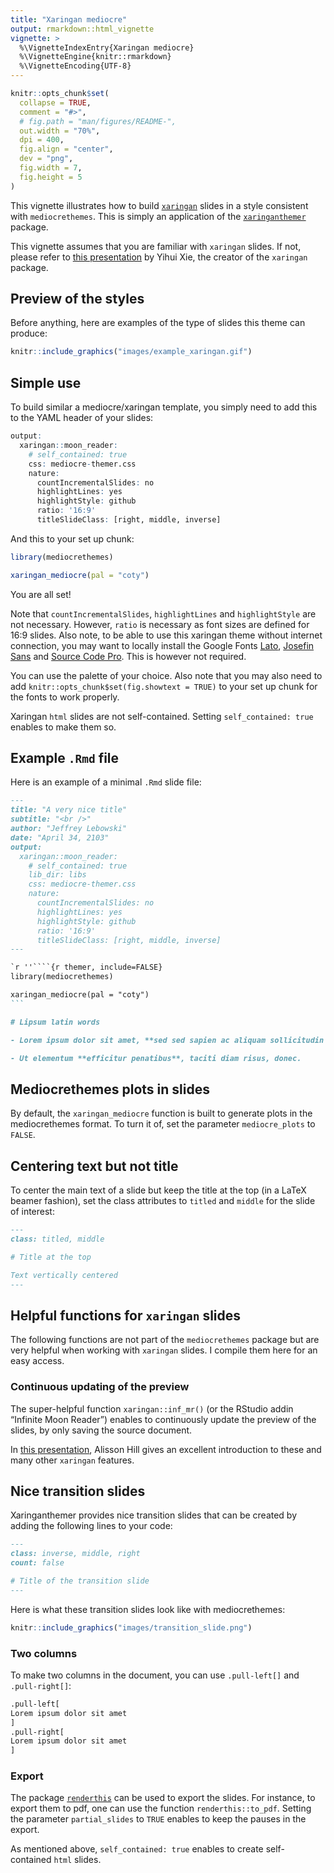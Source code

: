 ```yaml
---
title: "Xaringan mediocre"
output: rmarkdown::html_vignette
vignette: >
  %\VignetteIndexEntry{Xaringan mediocre}
  %\VignetteEngine{knitr::rmarkdown}
  %\VignetteEncoding{UTF-8}
---
```


```r
knitr::opts_chunk$set(
  collapse = TRUE,
  comment = "#>",
  # fig.path = "man/figures/README-",
  out.width = "70%",
  dpi = 400,
  fig.align = "center",
  dev = "png",
  fig.width = 7,
  fig.height = 5
)
```

This vignette illustrates how to build [`xaringan`](https://github.com/yihui/xaringan) slides in a style consistent with `mediocrethemes`. This is simply an application of the [`xaringanthemer`](https://pkg.garrickadenbuie.com/xaringanthemer/) package. 

This vignette assumes that you are familiar with `xaringan` slides. If not, please refer to [this presentation](https://slides.yihui.org/xaringan/#1) by Yihui Xie, the creator of the `xaringan` package.

## Preview of the styles

Before anything, here are examples of the type of slides this theme can produce:

```r
knitr::include_graphics("images/example_xaringan.gif")
```

## Simple use

To build similar a mediocre/xaringan template, you simply need to add this to the YAML header of your slides:

```r
output:
  xaringan::moon_reader:
    # self_contained: true
    css: mediocre-themer.css
    nature:
      countIncrementalSlides: no
      highlightLines: yes
      highlightStyle: github
      ratio: '16:9'
      titleSlideClass: [right, middle, inverse]
```

And this to your set up chunk:

```r
library(mediocrethemes)

xaringan_mediocre(pal = "coty")
```

You are all set!

Note that `countIncrementalSlides`, `highlightLines` and `highlightStyle` are not necessary. However, `ratio` is necessary as font sizes are defined for 16:9 slides. Also note, to be able to use this xaringan theme without internet connection, you may want to locally install the Google Fonts [Lato](https://fonts.google.com/specimen/Lato?query=lato), [Josefin Sans](https://fonts.google.com/specimen/Josefin+Sans?query=josefin) and [Source Code Pro](https://fonts.google.com/specimen/Source+Code+Pro?query=source+code+pro). This is however not required.

You can use the palette of your choice. Also note that you may also need to add `knitr::opts_chunk$set(fig.showtext = TRUE)` to your set up chunk for the fonts to work properly.

Xaringan `html` slides are not self-contained. Setting `self_contained: true` enables to make them so.

## Example `.Rmd` file

Here is an example of a minimal `.Rmd` slide file:

````markdown
---
title: "A very nice title"
subtitle: "<br />"
author: "Jeffrey Lebowski"
date: "April 34, 2103"
output:
  xaringan::moon_reader:
    # self_contained: true
    lib_dir: libs
    css: mediocre-themer.css
    nature:
      countIncrementalSlides: no
      highlightLines: yes
      highlightStyle: github
      ratio: '16:9'
      titleSlideClass: [right, middle, inverse]
---

`r ''````{r themer, include=FALSE}
library(mediocrethemes)

xaringan_mediocre(pal = "coty")
```

# Lipsum latin words

- Lorem ipsum dolor sit amet, **sed sed sapien ac aliquam sollicitudin dapibus**.

- Ut elementum **efficitur penatibus**, taciti diam risus, donec.

````

## Mediocrethemes plots in slides

By default, the `xaringan_mediocre` function is built to generate plots in the mediocrethemes format. To turn it of, set the parameter `mediocre_plots` to `FALSE`.

## Centering text but not title

To center the main text of a slide but keep the title at the top (in a LaTeX beamer fashion), set the class attributes to `titled` and `middle` for the slide of interest:

````markdown
---
class: titled, middle

# Title at the top

Text vertically centered
---
````

## Helpful functions for `xaringan` slides

The following functions are not part of the `mediocrethemes` package but are very helpful when working with `xaringan` slides. I compile them here for an easy access.

### Continuous updating of the preview

The super-helpful function `xaringan::inf_mr()` (or the RStudio addin “Infinite Moon Reader”) enables to continuously update the preview of the slides, by only saving the source document. 

In [this presentation](https://arm.rbind.io/slides/xaringan.html#1), Alisson Hill gives an excellent introduction to these and many other `xaringan` features.

## Nice transition slides

Xaringanthemer provides nice transition slides that can be created by adding the following lines to your code:

````markdown
---
class: inverse, middle, right
count: false

# Title of the transition slide
---
````

Here is what these transition slides look like with mediocrethemes:

```r
knitr::include_graphics("images/transition_slide.png")
```

### Two columns

To make two columns in the document, you can use `.pull-left[]` and  `.pull-right[]`:

````markdown
.pull-left[
Lorem ipsum dolor sit amet
]
.pull-right[
Lorem ipsum dolor sit amet
]
````

### Export

The package [`renderthis`](https://jhelvy.github.io/renderthis/) can be used to export the slides. For instance, to export them to pdf, one can use the function   `renderthis::to_pdf`. Setting the parameter `partial_slides` to `TRUE` enables to keep the pauses in the export.  

As mentioned above, `self_contained: true` enables to create self-contained `html` slides.















